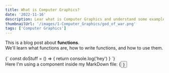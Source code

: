 ```yaml
---
title: What is Computer Graphics?
date: '2022-11-16'
description: Lear what is Computer Graphics and understand some examples of CG.
thumbnailUrl: '/images/1-Computer_Graphics/god_of_war.png'
tags: ['Computer Graphics']
---
```


<div>
  This is a blog post about <strong>functions</strong>. <br/>
  We'll learn what functions are, how to write functions, and how to use them.
</div>

<br/>

<div style={{width:'50px',height:'50px',backgroundColor:'red'}}></div>

<Highlighter>
  {`
    const doStuff = () => {
      return console.log('hey')
    }
  `}
</Highlighter>


<div>Here I'm using a component inside my MarkDown file: {<Button text={"Click me"}/>}</div>